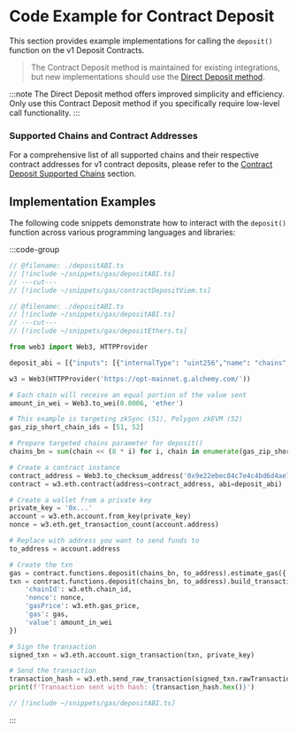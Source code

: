 # Code Example for Contract Deposit

This section provides example implementations for calling the `deposit()` function on the v1 Deposit Contracts.

> The Contract Deposit method is maintained for existing integrations, but new implementations should use the [Direct Deposit method](/gas/code-examples/evm-deposit/direct-deposit).

:::note
The Direct Deposit method offers improved simplicity and efficiency. Only use this Contract Deposit method if you specifically require low-level call functionality.
:::

### Supported Chains and Contract Addresses

For a comprehensive list of all supported chains and their respective contract addresses for v1 contract deposits, please refer to the [Contract Deposit Supported Chains](/gas/chain-support/deposit#contract-deposit) section.

## Implementation Examples

The following code snippets demonstrate how to interact with the `deposit()` function across various programming languages and libraries:

:::code-group

```ts twoslash [viem]
// @filename: ./depositABI.ts
// [!include ~/snippets/gas/depositABI.ts]
// ---cut---
// [!include ~/snippets/gas/contractDepositViem.ts]
```

```ts twoslash [ethers]
// @filename: ./depositABI.ts
// [!include ~/snippets/gas/depositABI.ts]
// ---cut---
// [!include ~/snippets/gas/depositEthers.ts]
```

```python [python]
from web3 import Web3, HTTPProvider

deposit_abi = [{"inputs": [{"internalType": "uint256","name": "chains","type": "uint256"},{"internalType": "address","name": "to","type": "address"}],"name": "deposit","outputs": [],"stateMutability": "payable","type": "function"}]

w3 = Web3(HTTPProvider('https://opt-mainnet.g.alchemy.com/'))

# Each chain will receive an equal portion of the value sent
amount_in_wei = Web3.to_wei(0.0006, 'ether')

# This example is targeting zkSync (51), Polygon zkEVM (52)
gas_zip_short_chain_ids = [51, 52]

# Prepare targeted chains parameter for deposit()
chains_bn = sum(chain << (8 * i) for i, chain in enumerate(gas_zip_short_chain_ids))

# Create a contract instance
contract_address = Web3.to_checksum_address('0x9e22ebec84c7e4c4bd6d4ae7ff6f4d436d6d8390')
contract = w3.eth.contract(address=contract_address, abi=deposit_abi)

# Create a wallet from a private key
private_key = '0x...'
account = w3.eth.account.from_key(private_key)
nonce = w3.eth.get_transaction_count(account.address)

# Replace with address you want to send funds to
to_address = account.address

# Create the txn
gas = contract.functions.deposit(chains_bn, to_address).estimate_gas({'value': amount_in_wei})
txn = contract.functions.deposit(chains_bn, to_address).build_transaction({
    'chainId': w3.eth.chain_id,
    'nonce': nonce,
    'gasPrice': w3.eth.gas_price,
    'gas': gas,
    'value': amount_in_wei
})

# Sign the transaction
signed_txn = w3.eth.account.sign_transaction(txn, private_key)

# Send the transaction
transaction_hash = w3.eth.send_raw_transaction(signed_txn.rawTransaction)
print(f'Transaction sent with hash: {transaction_hash.hex()}')
```

```ts twoslash [depositABI.ts]
// [!include ~/snippets/gas/depositABI.ts]
```

:::
